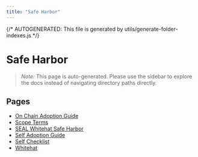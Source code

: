 ```yaml
---
title: "Safe Harbor"
---
```


{/* AUTOGENERATED: This file is generated by utils/generate-folder-indexes.js */}

# Safe Harbor

> _Note:_ This page is auto-generated. Please use the sidebar to explore the docs instead of
> navigating directory paths directly.

## Pages

- [On Chain Adoption Guide](/safe-harbor/on-chain-adoption-guide)
- [Scope Terms](/safe-harbor/scope-terms)
- [SEAL Whitehat Safe Harbor](/safe-harbor/overview)
- [Self Adoption Guide](/safe-harbor/self-adoption-guide)
- [Self Checklist](/safe-harbor/self-checklist)
- [Whitehat](/safe-harbor/whitehat)
